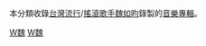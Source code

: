 本分類收錄[[台灣|台灣]][[流行音樂|流行]]/[[搖滾樂|搖滾]][[歌手|歌手]][[魏如昀|魏如昀]]錄製的[[音樂專輯|音樂專輯]]。
[[Category:各演出者音樂專輯|W魏]]
[[Category:台灣流行搖滾音樂專輯|W魏]]